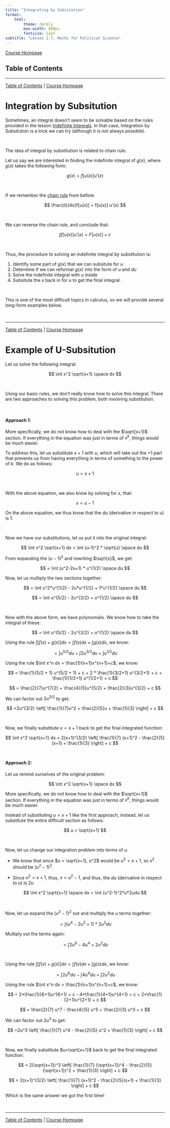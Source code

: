 ```yaml
---
title: "Integrating by Subsitution"
format:
    html:
        theme: darkly
        max-width: 800px
        fontsize: 12pt
subtitle: "Lesson 2.7, Maths for Political Science"
---
```


[Course Hompage](https://politicalscience.github.io/math)

## Table of Contents {#contents}

------------------------------------------------------------------------

[Table of Contents](#contents) \| [Course Hompage](https://politicalscience.github.io/math)

# Integration by Subsitution

Sometimes, an integral doesn't seem to be solvable based on the rules provided in the lesson [Indefinite Integrals](https://politicalscience.github.io/math/2-5.html). In that case, Integration by Subsitution is a trick we can try (although it is not always possible).

<br />

The idea of integral by substitution is related to chain rule.

Let us say we are interested in finding the indefinite integral of $g(x)$, where $g(x)$ takes the following form:

$$
g(x) = f[u(x)] u'(x)
$$

<br />

If we remember the [chain rule](https://politicalscience.github.io/math/2-2.html) from before:

$$
\frac{d}{dx}f[u(x)] = f[u(x)] u'(x)
$$

<br />

We can reverse the chain rule, and conclude that:

$$
\int f[u(x)]u'(x) = F[u(x)]+c
$$

<br />

Thus, the procedure to solving an indefinite integral by substitution is:

1.  Identify some part of $g(x)$ that we can subsitute for $u$
2.  Determine if we can reformat $g(x)$ into the form of $u$ and $du$
3.  Solve the indefinite integral with $u$ inside
4.  Subsitute the $x$ back in for $u$ to get the final integral.

<br />

This is one of the most difficult topics in calculus, so we will provide several long-form examples below.

<br />

------------------------------------------------------------------------

[Table of Contents](#contents) \| [Course Hompage](https://politicalscience.github.io/math)

# Example of U-Subsitution

Let us solve the following integral:

$$
\int x^2 \sqrt{x+1} \space dx
$$

<br />

Using our basic rules, we don't really know how to solve this integral. There are two approaches to solving this problem, both involving substitution.

<br />

#### Approach 1:

More specifically, we do not know how to deal with the $\sqrt{x+1}$ section. If everything in the equation was just in terms of $x^k$, things would be much easier.

To address this, let us substitute $x+1$ with $u$, which will take out the $+1$ part that prevents us from having everything in terms of something to the power of $k$. We do as follows:

$$
u = x+1
$$

<br />

With the above equation, we also know by solving for $x$, that:

$$
x = u - 1
$$

On the above equation, we thus know that the $du$ (derivative in respect to $u$) is $1$.

<br />

Now we have our substitutions, let us put it into the original integral:

$$
\int x^2 \sqrt{x+1} dx = \int (u-1)^2 * \sqrt{u} \space du
$$

From expanding the $(u-1)^2$ and rewriting $\sqrt{x}$, we get:

$$
= \int (u^2-2u+1) * u^{1/2} \space du
$$

Now, let us multiply the two sections together:

$$
= \int u^2*u^{1/2} - 2u*u^{1/2} + 1*u^{1/2} \space du 
$$

$$
= \int u^{5/2} - 2u^{3/2} + u^{1/2} \space du
$$

<br />

Now with the above form, we have polynomials. We know how to take the integral of these:

$$
= \int u^{5/2} - 2u^{3/2} + u^{1/2} \space du
$$

Using the rule $\int [f(x) + g(x)]dx = \int f(x)dx + \int g(x)dx$, we know:

$$
= \int u^{5/2}du + \int 2u^{3/2}du + \int u^{1/2} du
$$

Using the rule $\int x^n dx = \frac{1}{n+1}x^{n+1}+c$, we know:

$$
= \frac{1}{5/2 + 1} u^{5/2 + 1} + c + 2 * \frac{1}{3/2+1} u^{3/2+1} + c + \frac{1}{1/2+1} u^{1/2+1} + c
$$

$$
= \frac{2}{7}u^{7/2} + \frac{4}{5}u^{5/2} + \frac{2}{3}u^{3/2} + c
$$

We can factor out $2u^{3/2}$ to get:

$$
=2u^{3/2} \left[ \frac{1}{7}u^2 + \frac{2}{5}u + \frac{1}{3} \right] + c
$$

<br />

Now, we finally substitute $u=x+1$ back to get the final integrated function:

$$
\int x^2 \sqrt{x+1} dx = 2(x+1)^{3/2} \left[ \frac{1}{7} (x+1)^2 - \frac{2}{5} (x+1) + \frac{1}{3} \right] + c
$$ <br />

#### Approach 2:

Let us remind ourselves of the original problem:

$$
\int x^2 \sqrt{x+1} \space dx
$$

More specifically, we do not know how to deal with the $\sqrt{x+1}$ section. If everything in the equation was just in terms of $x^k$, things would be much easier.

Instead of substituting $u=x+1$ like the first approach, instead, let us substitute the entire difficult section as follows:

$$
u = \sqrt{x+1}
$$

<br />

Now, let us change our integration problem into terms of $u$.

-   We know that since $u = \sqrt{x+1}, u^2$ would be $u^2 = x+1$, so $x^2$ should be $(u^2 - 1)^2$.

-   Since $u^2=x+1$, thus, $x=u^2-1$, and thus, the $du$ (derivative in respect to $u$) is $2u$

$$
\int x^2 \sqrt{x+1} \space dx = \int (u^2-1)^2*u*2udu
$$

<br />

Now, let us expand the $(u^2-1)^2$ out and multiply the $u$ terms together:

$$
=\int (u^4-2u^2+1)*2u^2du
$$

Multiply out the terms again:

$$
= \int 2u^6 - 4u^4 + 2u^2 du
$$

<br />

Using the rule $\int [f(x) + g(x)]dx = \int f(x)dx + \int g(x)dx$, we know:

$$
= \int 2u^6 du - \int 4u^4du + \int 2u^2 du
$$

Using the rule $\int x^n dx = \frac{1}{n+1}x^{n+1}+c$, we know:

$$
= 2*\frac{1}{6+1}u^{6+1} + c - 4*\frac{1}{4+1}u^{4+1} + c + 2*\frac{1}{2+1}u^{2+1} + c
$$

$$
= \frac{2}{7} u^7 - \frac{4}{5} u^5 + \frac{2}{3} u^3 + c
$$

We can factor out $2u^3$ to get:

$$
=2u^3 \left[ \frac{1}{7} u^4 - \frac{2}{5} u^2 + \frac{1}{3} \right] + c
$$

<br />

Now, we finally substitute $u=\sqrt{x+1}$ back to get the final integrated function:

$$
= 2(\sqrt{x+1})^3 \left[ \frac{1}{7} (\sqrt{x+1})^4 - \frac{2}{5} (\sqrt{x+1})^2 + \frac{1}{3} \right] + c
$$

$$
= 2(x+1)^{3/2} \left[ \frac{1}{7} (x+1)^2 - \frac{2}{5}(x+1) + \frac{1}{3} \right] + c
$$

Which is the same answer we got the first time!

<br />

------------------------------------------------------------------------

[Table of Contents](#contents) \| [Course Hompage](https://politicalscience.github.io/math)